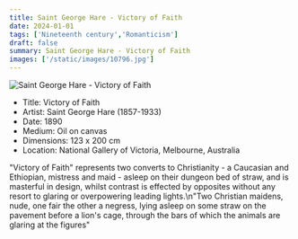 ```yaml
---
title: Saint George Hare - Victory of Faith
date: 2024-01-01
tags: ['Nineteenth century','Romanticism']
draft: false
summary: Saint George Hare - Victory of Faith
images: ['/static/images/10796.jpg']
---
```


![Saint George Hare - Victory of Faith](/static/images/10796.jpg)

* Title: Victory of Faith
* Artist: Saint George Hare (1857-1933)
* Date: 1890
* Medium: Oil on canvas
* Dimensions: 123 x 200 cm
* Location: National Gallery of Victoria, Melbourne, Australia

\"Victory of Faith\" represents two converts to Christianity - a Caucasian and Ethiopian, mistress and maid - asleep on their dungeon bed of straw, and is masterful in design, whilst contrast is effected by opposites without any resort to glaring or overpowering leading lights.\n\"Two Christian maidens, nude, one fair the other a negress, lying asleep on some straw on the pavement before a lion's cage, through the bars of which the animals are glaring at the figures\"
